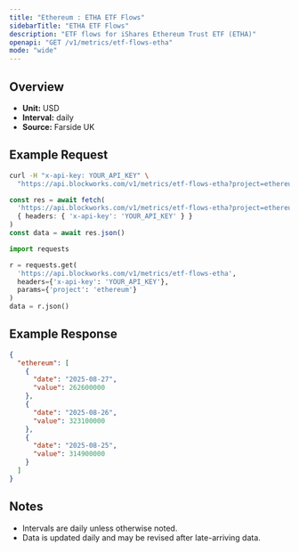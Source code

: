 ```yaml
---
title: "Ethereum : ETHA ETF Flows"
sidebarTitle: "ETHA ETF Flows"
description: "ETF flows for iShares Ethereum Trust ETF (ETHA)"
openapi: "GET /v1/metrics/etf-flows-etha"
mode: "wide"
---
```


## Overview

- **Unit:** USD
- **Interval:** daily
- **Source:** Farside UK

## Example Request

<CodeGroup>

```bash cURL
curl -H "x-api-key: YOUR_API_KEY" \
  "https://api.blockworks.com/v1/metrics/etf-flows-etha?project=ethereum"
```

```typescript TypeScript
const res = await fetch(
  'https://api.blockworks.com/v1/metrics/etf-flows-etha?project=ethereum',
  { headers: { 'x-api-key': 'YOUR_API_KEY' } }
)
const data = await res.json()
```

```python Python
import requests

r = requests.get(
  'https://api.blockworks.com/v1/metrics/etf-flows-etha',
  headers={'x-api-key': 'YOUR_API_KEY'},
  params={'project': 'ethereum'}
)
data = r.json()
```

</CodeGroup>

## Example Response

```json
{
  "ethereum": [
    {
      "date": "2025-08-27",
      "value": 262600000
    },
    {
      "date": "2025-08-26",
      "value": 323100000
    },
    {
      "date": "2025-08-25",
      "value": 314900000
    }
  ]
}
```

## Notes
- Intervals are daily unless otherwise noted.
- Data is updated daily and may be revised after late-arriving data.
